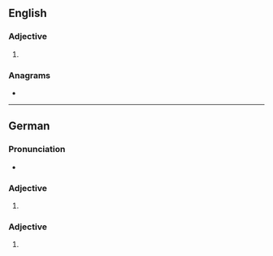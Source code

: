 ==English==

===Adjective===
{{head|en|comparative adjective}}

# {{en-comparative of|agile}}

===Anagrams===
* {{anagrams|en|a=aegilr|airleg|galeri|largie}}

----

==German==

===Pronunciation===
* {{audio|de|De-agiler.ogg|Audio}}

===Adjective===
{{head|de|comparative adjective}}

# {{comparative of|de|agil}}

===Adjective===
{{head|de|adjective form}}

# {{de-adj form of|agil}}
